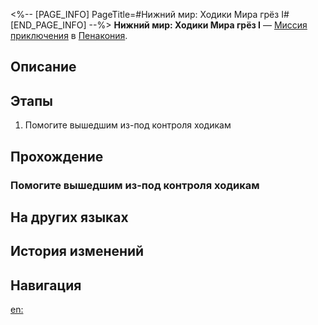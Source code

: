 <%-- [PAGE_INFO]
PageTitle=#Нижний мир: Ходики Мира грёз I#
[END_PAGE_INFO] --%>
{{Дополнить|Диалоги.}}
{{Миссия Инфобокс
|id              = 8020208
|Название        = 
|Изображение     = Миссия Нижний мир Ходики Мира грёз I.png
|Тип             = Миссия приключения
|Событие         = 
|Глава           = 
|Условия         = 
|Персонажи       = Первопроходец
|СтартЛокация    = [[Пенакония]] — [[Нижний мир: Ходики Мира грёз I]]
|Мир             = Пенакония
|Предыдущая      = 
|Следующая       = 
|Награды         = 
}}
'''Нижний мир: Ходики Мира грёз I''' — [[Миссия приключения]] в [[Пенакония]].

==Описание==
{{Описание|<!--официальное описание из Перекрёстка судеб-->}}

==Этапы==
# Помогите вышедшим из-под контроля ходикам

==Прохождение==
{{Дополнить}}
===Помогите вышедшим из-под контроля ходикам===
{{Описание миссии|тип=Миссия приключения|локация=Нижний мир: Ходики Мира грёз I|Эти странные ходики, похоже, захватили немало тюремных блоков. Найдите способ их починить, чтобы они не мешали восстанавливать Грёзавиль.}}
{{Диалог Начало}}
{{Диалог Конец}}

==На других языках==
{{На других языках
|en   = Deep "Dream Ticker" Difficulty I
|zhs  = 深层「梦境迷钟」难度I
|zht  = 深層「夢境迷鐘」難度I
|ja   = 深層夢境「夢境の迷い時計」難易度I
|ko   = 깊은 층 「꿈세계 시계」 난이도 I
|es   = Minutero onírico profundo, dificultad&nbsp;I
|fr   = Profondeurs&nbsp;: «&nbsp;Horloge des rêves&nbsp;» difficulté&nbsp;I
|ru   = Нижний мир: Ходики Мира грёз I
|th   = "นาฬิกาในห้วงฝัน" ชั้นลึก ระดับความยาก I
|vi   = "Đồng Hồ Mộng Mị" Tầng Sâu - Độ Khó I
|de   = Tief „Traumuhr“ Schwierigkeitsgrad I
|id   = "Jam Dunia Mimpi" yang Dalam: Tingkat Kesulitan I
|pt   = "Relógio Onírico" Profundo Dificuldade I
}}

==История изменений==
{{История изменений|3.5}}

==Навигация==
{{Миссия приключения Навбокс|Глава }}

[[en:]]
